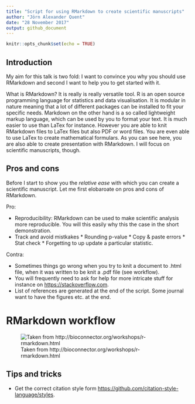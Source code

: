```yaml
---
title: "Script for using RMarkdown to create scientific manuscripts"
author: "Jörn Alexander Quent"
date: "28 November 2017"
output: github_document
---
```


```r
knitr::opts_chunk$set(echo = TRUE)
```

## Introduction
My aim for this talk is two fold: I want to convince you why you should use RMarkdown and second I want to help you to get started with it. 

What is RMarkdown? It is really is really versatile tool. R is an open source programming language for statistics and data visualisation. It is modular in nature meaning that a lot of different packages can be installed to fit your specific needs. Markdown on the other hand is a so called lightweight markup language, which can be used by you to format your text. It is much easier to use than LaTex for instance. However you are able to knit RMarkdown files to LaTex files but also PDF or word files. You are even able to use LaTex to create mathematical formulars. As you can see here, you are also able to create presentation with RMarkdown. I will focus on scientific manuscripts, though. 

## Pros and cons
Before I start to show you the *relative ease* with which you can create a scientific manuscript. Let me first elobaroate on pros and cons of RMarkdown.

Pro:

* Reproducibility: RMarkdown can be used to make scientific analysis more reproducible. You will this easily why this the case in the short demonstration. 
* Track and avoid mistkakes
      * Rounding p-value
      * Copy & paste errors
      * Stat check
      * Forgetting to up update a particular statistic.
      
Contra:

* Sometimes things go wrong when you try to knit a document to .html file, when it was written to be knit a .pdf file (see workflow). 
* You will frequently need to ask for help for more intricate stuff for instance on [https://stackoverflow.com](https://stackoverflow.com).
* List of references are generated at the end of the script. Some journal want to have the figures etc. at the end. 

# RMarkdown workflow

![Taken from http://bioconnector.org/workshops/r-rmarkdown.html](rmarkdown-workflow.png)

## Tips and tricks
* Get the correct citation style form [https://github.com/citation-style-language/styles](https://github.com/citation-style-language/styles).

